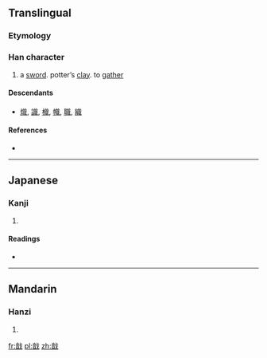 ==Translingual==

===Etymology===
{{Han compound|音|戈|ls=ic}}

===Han character===
{{Han char|rn=62|rad=戈|as=09|sn=13|four=0365<sub>0</sub>|canj=卜日戈 (YAI)}}

# a [[sword]]. potter’s [[clay]]. to [[gather]]

====Descendants====
* [[熾]], [[識]], [[樴]], [[幟]], [[職]], [[織]]

====References====
* {{Han ref|kx=0413.160|dkj=11615|dj=0756.100|hdz=21409.040|uh=6220|ud=25120|bh=DD72|bd=56690}}

----

==Japanese==

===Kanji===
{{ja-kanji|grade=|rs=戈09}}

# {{defn|lang=ja|sort=戈09}}

====Readings====
* {{ja-readings|on=[[しょく]] (shoku), [[しき]] (shiki), [[し]] (shi)|kun=}}

----

==Mandarin==

===Hanzi===
{{cmn-hanzi|pin=[[shì]] ([[shi4]])|wg=shih<sup>4</sup>}}

# {{defn|lang=cmn|sort=戈09}}

[[fr:戠]]
[[pl:戠]]
[[zh:戠]]